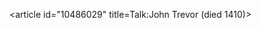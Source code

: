 <article id="10486029" title=Talk:John Trevor (died 1410)>
	<talkpage id="10486029" title="Talk:John Trevor (died 1410)">
{{WikiProject Biography
|living=no
|class=Stub
|listas=Trevor, John, II
}}
{{WikiProject Wales|class=Stub|importance=Low}}
	</talkpage>
</article>